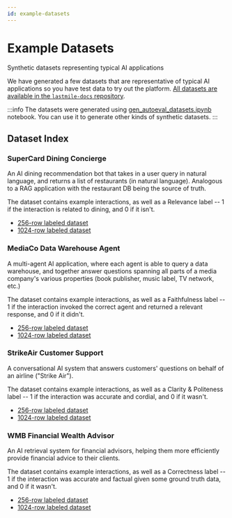 ```yaml
---
id: example-datasets
---
```



# Example Datasets

Synthetic datasets representing typical AI applications

We have generated a few datasets that are representative of typical AI applications so you have test data to try out the platform.
[All datasets are available in the `lastmile-docs` repository](https://github.com/lastmile-ai/lastmile-docs/blob/main/cookbook/data/README.md).

:::info
The datasets were generated using [gen_autoeval_datasets.ipynb](https://github.com/lastmile-ai/lastmile-docs/blob/main/cookbook/data/gen_autoeval_datasets.ipynb) notebook. 
You can use it to generate other kinds of synthetic datasets.
:::

## Dataset Index

### SuperCard Dining Concierge
An AI dining recommendation bot that takes in a user query in natural language, and returns a list of restaurants (in natural language). Analogous to a RAG application with the restaurant DB being the source of truth.

The dataset contains example interactions, as well as a Relevance label -- 1 if the interaction is related to dining, and 0 if it isn't.

* [256-row labeled dataset](https://github.com/lastmile-ai/lastmile-docs/blob/main/cookbook/data/supercard_dining/supercard_dining_concierge_256.csv)
* [1024-row labeled dataset](https://github.com/lastmile-ai/lastmile-docs/blob/main/cookbook/data/supercard_dining/supercard_dining_concierge_1024.csv)


### MediaCo Data Warehouse Agent
A multi-agent AI application, where each agent is able to query a data warehouse, and together answer questions spanning all parts of a media company's various properties (book publisher, music label, TV network, etc.)

The dataset contains example interactions, as well as a Faithfulness label -- 1 if the interaction invoked the correct agent and returned a relevant response, and 0 if it didn't.

* [256-row labeled dataset](https://github.com/lastmile-ai/lastmile-docs/blob/main/cookbook/data/mediaco_agent/mediaco_data_warehouse_256.csv)
* [1024-row labeled dataset](https://github.com/lastmile-ai/lastmile-docs/blob/main/cookbook/data/mediaco_agent/mediaco_data_warehouse_1024.csv)


### StrikeAir Customer Support
A conversational AI system that answers customers' questions on behalf of an airline ("Strike Air").

The dataset contains example interactions, as well as a Clarity & Politeness label -- 1 if the interaction was accurate and cordial, and 0 if it wasn't.

* [256-row labeled dataset](https://github.com/lastmile-ai/lastmile-docs/blob/main/cookbook/data/strikeair_customer_support/strikeair_customer_support_256.csv)
* [1024-row labeled dataset](https://github.com/lastmile-ai/lastmile-docs/blob/main/cookbook/data/strikeair_customer_support/strikeair_customer_support_1024.csv)


### WMB Financial Wealth Advisor
An AI retrieval system for financial advisors, helping them more efficiently provide financial advice to their clients.

The dataset contains example interactions, as well as a Correctness label -- 1 if the interaction was accurate and factual given some ground truth data, and 0 if it wasn't.

* [256-row labeled dataset](https://github.com/lastmile-ai/lastmile-docs/blob/main/cookbook/data/wmb_wealth_advisor/wmb_wealth_advisor_256.csv)
* [1024-row labeled dataset](https://github.com/lastmile-ai/lastmile-docs/blob/main/cookbook/data/wmb_wealth_advisor/wmb_wealth_advisor_1024.csv)
